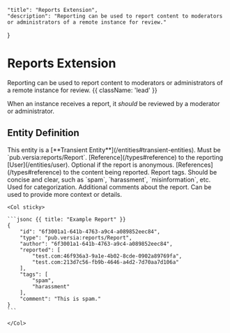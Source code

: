     "title": "Reports Extension",
    "description": "Reporting can be used to report content to moderators or administrators of a remote instance for review."
}

# Reports Extension

Reporting can be used to report content to moderators or administrators of a remote instance for review. {{ className: 'lead' }}

When an instance receives a report, it *should* be reviewed by a moderator or administrator.

## Entity Definition

<Warning>
    This entity is a [**Transient Entity**](/entities#transient-entities).
</Warning>

<Row>
    <Col>
        <Properties name="Report">
            <Property name="type" type="string" required={true}>
                Must be `pub.versia:reports/Report`.
            </Property>
            <Property name="author" type="Reference" required={false} typeLink="/types#reference">
                [Reference](/types#reference) to the reporting [User](/entities/user). Optional if the report is anonymous.
            </Property>
            <Property name="reported" type="Reference[]" required={true} typeLink="/types#reference">
                [References](/types#reference) to the content being reported.
            </Property>
            <Property name="tags" type="string[]" required={true}>
                Report tags. Should be concise and clear, such as `spam`, `harassment`, `misinformation`, etc. Used for categorization.
            </Property>
            <Property name="comment" type="string" required={false}>
                Additional comments about the report. Can be used to provide more context or details.
            </Property>
        </Properties>
    </Col>

    <Col sticky>

    ```jsonc {{ title: "Example Report" }}
    {
        "id": "6f3001a1-641b-4763-a9c4-a089852eec84",
        "type": "pub.versia:reports/Report",
        "author": "6f3001a1-641b-4763-a9c4-a089852eec84",
        "reported": [
            "test.com:46f936a3-9a1e-4b02-8cde-0902a89769fa",
            "test.com:213d7c56-fb9b-4646-a4d2-7d70aa7d106a"
        ],
        "tags": [
            "spam",
            "harassment"
        ],
        "comment": "This is spam."
    }
    ```

    </Col>
</Row>